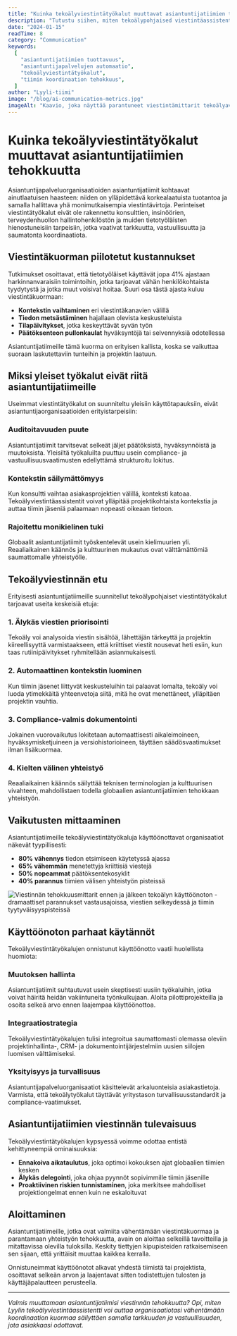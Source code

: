 ```yaml
---
title: "Kuinka tekoälyviestintätyökalut muuttavat asiantuntijatiimien tehokkuutta"
description: "Tutustu siihen, miten tekoälypohjaised viestintäassistentit auttavat asiantuntijapalveluorganisaatioita vähentämään koordinaation kuormaa ja parantamaan päätöksenteon nopeutta."
date: "2024-01-15"
readTime: 8
category: "Communication"
keywords:
  [
    "asiantuntijatiimien tuottavuus",
    "asiantuntijapalvelujen automaatio",
    "tekoälyviestintätyökalut",
    "tiimin koordinaation tehokkuus",
  ]
author: "Lyyli-tiimi"
image: "/blog/ai-communication-metrics.jpg"
imageAlt: "Kaavio, joka näyttää parantuneet viestintämittarit tekoälyavustuksella - 80% vähennys vastausajassa ja 65% vähemmän menetettyja viestejä"
---
```


# Kuinka tekoälyviestintätyökalut muuttavat asiantuntijatiimien tehokkuutta

Asiantuntijapalveluorganisaatioiden asiantuntijatiimit kohtaavat ainutlaatuisen haasteen: niiden on ylläpidettävä korkealaatuista tuotantoa ja samalla hallittava yhä monimutkaisempia viestintävirtoja. Perinteiset viestintätyökalut eivät ole rakennettu konsulttien, insinöörien, terveydenhuollon hallintohenkilöstön ja muiden tietotyöläisten hienostuneisiin tarpeisiin, jotka vaativat tarkkuutta, vastuullisuutta ja saumatonta koordinaatiota.

## Viestintäkuorman piilotetut kustannukset

Tutkimukset osoittavat, että tietotyöläiset käyttävät jopa 41% ajastaan harkinnanvaraisiin toimintoihin, jotka tarjoavat vähän henkilökohtaista tyydytystä ja jotka muut voisivat hoitaa. Suuri osa tästä ajasta kuluu viestintäkuormaan:

- **Kontekstin vaihtaminen** eri viestintäkanavien välillä
- **Tiedon metsästäminen** hajallaan olevista keskusteluista
- **Tilapäivitykset**, jotka keskeyttävät syvän työn
- **Päätöksenteon pullonkaulat** hyväksyntöjä tai selvennyksiä odotellessa

Asiantuntijatiimeille tämä kuorma on erityisen kallista, koska se vaikuttaa suoraan laskutettaviin tunteihin ja projektin laatuun.

## Miksi yleiset työkalut eivät riitä asiantuntijatiimeille

Useimmat viestintätyökalut on suunniteltu yleisiin käyttötapauksiin, eivät asiantuntijaorganisaatioiden erityistarpeisiin:

### Auditoitavuuden puute

Asiantuntijatiimit tarvitsevat selkeät jäljet päätöksistä, hyväksynnöistä ja muutoksista. Yleisiltä työkaluilta puuttuu usein compliance- ja vastuullisuusvaatimusten edellyttämä strukturoitu lokitus.

### Kontekstin säilymättömyys

Kun konsultti vaihtaa asiakasprojektien välillä, konteksti katoaa. Tekoälyviestintäassistentit voivat ylläpitää projektikohtaista kontekstia ja auttaa tiimin jäseniä palaamaan nopeasti oikeaan tietoon.

### Rajoitettu monikielinen tuki

Globaalit asiantuntijatiimit työskentelevät usein kielimuurien yli. Reaaliaikainen käännös ja kulttuurinen mukautus ovat välttämättömiä saumattomalle yhteistyölle.

## Tekoälyviestinnän etu

Erityisesti asiantuntijatiimeille suunnitellut tekoälypohjaiset viestintätyökalut tarjoavat useita keskeisiä etuja:

### 1. Älykäs viestien priorisointi

Tekoäly voi analysoida viestin sisältöä, lähettäjän tärkeyttä ja projektin kiireellisyyttä varmistaakseen, että kriittiset viestit nousevat heti esiin, kun taas rutiinipäivitykset ryhmitellään asianmukaisesti.

### 2. Automaattinen kontekstin luominen

Kun tiimin jäsenet liittyvät keskusteluihin tai palaavat lomalta, tekoäly voi luoda ytimekkäitä yhteenvetoja siitä, mitä he ovat menettäneet, ylläpitäen projektin vauhtia.

### 3. Compliance-valmis dokumentointi

Jokainen vuorovaikutus lokitetaan automaattisesti aikaleimoineen, hyväksymisketjuineen ja versiohistorioineen, täyttäen säädösvaatimukset ilman lisäkuormaa.

### 4. Kielten välinen yhteistyö

Reaaliaikainen käännös säilyttää teknisen terminologian ja kulttuurisen vivahteen, mahdollistaen todella globaalien asiantuntijatiimien tehokkaan yhteistyön.

## Vaikutusten mittaaminen

Asiantuntijatiimeille tekoälyviestintätyökaluja käyttöönottavat organisaatiot näkevät tyypillisesti:

- **80% vähennys** tiedon etsimiseen käytetyssä ajassa
- **65% vähemmän** menetettyja kriittisiä viestejä
- **50% nopeammat** päätöksentekosyklit
- **40% parannus** tiimien välisen yhteistyön pisteissä

![Viestinnän tehokkuusmittarit ennen ja jälkeen tekoälyn käyttöönoton - dramaattiset parannukset vastausajoissa, viestien selkeydessä ja tiimin tyytyväisyyspisteissä](/blog/efficiency-comparison.jpg)

## Käyttöönoton parhaat käytännöt

Tekoälyviestintätyökalujen onnistunut käyttöönotto vaatii huolellista huomiota:

### Muutoksen hallinta

Asiantuntijatiimit suhtautuvat usein skeptisesti uusiin työkaluihin, jotka voivat häiritä heidän vakiintuneita työnkulkujaan. Aloita pilottiprojekteilla ja osoita selkeä arvo ennen laajempaa käyttöönottoa.

### Integraatiostrategia

Tekoälyviestintätyökalujen tulisi integroitua saumattomasti olemassa oleviin projektinhallinta-, CRM- ja dokumentointijärjestelmiin uusien siilojen luomisen välttämiseksi.

### Yksityisyys ja turvallisuus

Asiantuntijapalveluorganisaatiot käsittelevät arkaluonteisia asiakastietoja. Varmista, että tekoälytyökalut täyttävät yritystason turvallisuusstandardit ja compliance-vaatimukset.

## Asiantuntijatiimien viestinnän tulevaisuus

Tekoälyviestintätyökalujen kypsyessä voimme odottaa entistä kehittyneempiä ominaisuuksia:

- **Ennakoiva aikataulutus**, joka optimoi kokouksen ajat globaalien tiimien kesken
- **Älykäs delegointi**, joka ohjaa pyynnöt sopivimmille tiimin jäsenille
- **Proaktiivinen riskien tunnistaminen**, joka merkitsee mahdolliset projektiongelmat ennen kuin ne eskaloituvat

## Aloittaminen

Asiantuntijatiimeille, jotka ovat valmiita vähentämään viestintäkuormaa ja parantamaan yhteistyön tehokkuutta, avain on aloittaa selkeillä tavoitteilla ja mitattavissa olevilla tuloksilla. Keskity tiettyjen kipupisteiden ratkaisemiseen sen sijaan, että yrittäisit muuttaa kaikkea kerralla.

Onnistuneimmat käyttöönotot alkavat yhdestä tiimistä tai projektista, osoittavat selkeän arvon ja laajentavat sitten todistettujen tulosten ja käyttäjäpalautteen perusteella.

---

_Valmis muuttamaan asiantuntijatiimisi viestinnän tehokkuutta? Opi, miten Lyylin tekoälyviestintäassistentti voi auttaa organisaatiotasi vähentämään koordinaation kuormaa säilyttäen samalla tarkkuuden ja vastuullisuuden, jota asiakkaasi odottavat._
